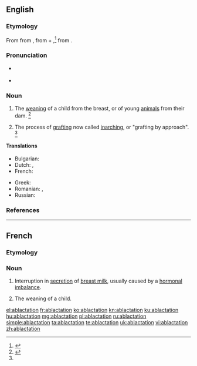 ==English==

===Etymology===
From {{der|en|enm|ablactacioun}} from {{etyl|LL.|en}} {{m|la|ablactatio}}, {{m|la|ablactō||to wean}} from {{der|en|la|ab||without}} + {{m|la|lacto||suckle}},<ref name=SOED>{{R:SOED5|page=5}}</ref> from {{m|la|lac||milk}}.

===Pronunciation===
* {{a|US}} {{IPA|/ˌæbˌlækˈteɪ.ʃn̩/|lang=en}}
* {{rhymes|eɪʃən|lang=en}}

===Noun===
{{en-noun}}

# The [[weaning]] of a child from the breast, or of young [[animal]]s from their dam. {{defdate|First attested from around (1350 to 1470).}}<ref name=SOED>{{R:SOED5|page=5}}</ref>
# {{lb|en|obsolete|horticulture}} The process of [[grafting]] now called [[inarching]], or "grafting by approach". {{defdate|Attested from the late 17<sup>th</sup> century until the early 19<sup>th</sup> century.}}<ref name=SOED/>

====Translations====
{{trans-top|weaning}}
* Bulgarian: {{t|bg|аблактация|f|alt=аблакта́ция|sc=Cyrl}}
* Dutch: {{t|nl|ablactatie|m}}, {{t+|nl|spenen|n}}
* French: {{t+|fr|sevrage|m}}
{{trans-mid}}
* Greek: {{t+|el|απογαλακτισμός|m|sc=Grek}}
* Romanian: {{t+|ro|ablactare|f}}, {{t+|ro|înțărcare|f}}
* Russian: {{t+|ru|аблактация|f|alt=аблакта́ция}}
{{trans-bottom}}

===References===
<references/>

----

==French==

===Etymology===
{{prefix|ab|lactation|lang=fr}}

===Noun===
{{fr-noun|f}}

# {{lb|fr|medicine}} Interruption in [[secretion]] of [[breast milk]], usually caused by a [[hormonal]] [[imbalance]].
# {{lb|fr|medicine|archaic}} The weaning of a child.

[[el:ablactation]]
[[fr:ablactation]]
[[ko:ablactation]]
[[kn:ablactation]]
[[ku:ablactation]]
[[hu:ablactation]]
[[mg:ablactation]]
[[pl:ablactation]]
[[ru:ablactation]]
[[simple:ablactation]]
[[ta:ablactation]]
[[te:ablactation]]
[[uk:ablactation]]
[[vi:ablactation]]
[[zh:ablactation]]